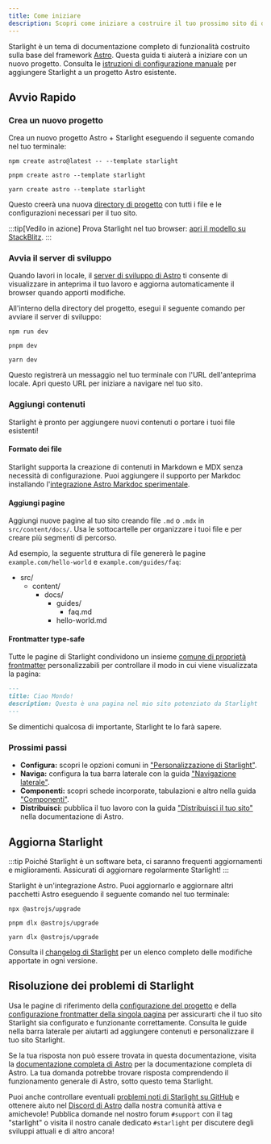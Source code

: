 ```yaml
---
title: Come iniziare
description: Scopri come iniziare a costruire il tuo prossimo sito di documentazione con Starlight di Astro.
---
```



Starlight è un tema di documentazione completo di funzionalità costruito sulla base del framework [Astro](https://astro.build/it/).
Questa guida ti aiuterà a iniziare con un nuovo progetto.
Consulta le [istruzioni di configurazione manuale](/it/manual-setup/) per aggiungere Starlight a un progetto Astro esistente.

## Avvio Rapido

### Crea un nuovo progetto

Crea un nuovo progetto Astro + Starlight eseguendo il seguente comando nel tuo terminale:

<Tabs>
<TabItem label="npm">

```
npm create astro@latest -- --template starlight
```

</TabItem>
<TabItem label="pnpm">

```
pnpm create astro --template starlight 
```

</TabItem>
<TabItem label="Yarn">

```
yarn create astro --template starlight
```

</TabItem>
</Tabs>

Questo creerà una nuova [directory di progetto](/it/guides/project-structure/) con tutti i file e le configurazioni necessari per il tuo sito.

:::tip[Vedilo in azione] 
Prova Starlight nel tuo browser:
[apri il modello su StackBlitz](https://stackblitz.com/github/withastro/starlight/tree/main/examples/basics).
:::

### Avvia il server di sviluppo

Quando lavori in locale, il [server di sviluppo di Astro](https://docs.astro.build/it/reference/cli-reference/#astro-dev) ti consente di visualizzare in anteprima il tuo lavoro e aggiorna automaticamente il browser quando apporti modifiche.

All'interno della directory del progetto, esegui il seguente comando per avviare il server di sviluppo:

<Tabs>
<TabItem label="npm">

```
npm run dev
```

</TabItem>
<TabItem label="pnpm">

```  
pnpm dev
```

</TabItem>
<TabItem label="Yarn">

```
yarn dev
```

</TabItem>
</Tabs>

Questo registrerà un messaggio nel tuo terminale con l'URL dell'anteprima locale.
Apri questo URL per iniziare a navigare nel tuo sito.

### Aggiungi contenuti

Starlight è pronto per aggiungere nuovi contenuti o portare i tuoi file esistenti!

#### Formato dei file

Starlight supporta la creazione di contenuti in Markdown e MDX senza necessità di configurazione.
Puoi aggiungere il supporto per Markdoc installando l'[integrazione Astro Markdoc sperimentale](https://docs.astro.build/it/guides/integrations-guide/markdoc/).

#### Aggiungi pagine

Aggiungi nuove pagine al tuo sito creando file `.md` o `.mdx` in `src/content/docs/`.
Usa le sottocartelle per organizzare i tuoi file e per creare più segmenti di percorso.

Ad esempio, la seguente struttura di file genererà le pagine `example.com/hello-world` e `example.com/guides/faq`:


<FileTree>

- src/
  - content/
    - docs/
      - guides/
        - faq.md
      - hello-world.md

</FileTree>

#### Frontmatter type-safe

Tutte le pagine di Starlight condividono un insieme [comune di proprietà frontmatter](/it/reference/frontmatter/) personalizzabili per controllare il modo in cui viene visualizzata la pagina:

```md
---
title: Ciao Mondo!
description: Questa è una pagina nel mio sito potenziato da Starlight
---
```

Se dimentichi qualcosa di importante, Starlight te lo farà sapere.

### Prossimi passi

- **Configura:** scopri le opzioni comuni in ["Personalizzazione di Starlight"](/it/guides/customization/).
- **Naviga:** configura la tua barra laterale con la guida ["Navigazione laterale"](/it/guides/sidebar/).  
- **Componenti:** scopri schede incorporate, tabulazioni e altro nella guida ["Componenti"](/it/guides/components/).
- **Distribuisci:** pubblica il tuo lavoro con la guida ["Distribuisci il tuo sito"](https://docs.astro.build/it/guides/deploy/) nella documentazione di Astro.

## Aggiorna Starlight

:::tip
Poiché Starlight è un software beta, ci saranno frequenti aggiornamenti e miglioramenti.
Assicurati di aggiornare regolarmente Starlight!
:::

Starlight è un'integrazione Astro. Puoi aggiornarlo e aggiornare altri pacchetti Astro eseguendo il seguente comando nel tuo terminale:

<Tabs>
<TabItem label="npm">

```
npx @astrojs/upgrade
```

</TabItem>
<TabItem label="pnpm">

```  
pnpm dlx @astrojs/upgrade
```

</TabItem>
<TabItem label="Yarn">

```
yarn dlx @astrojs/upgrade
```

</TabItem>
</Tabs>

Consulta il [changelog di Starlight](https://github.com/withastro/starlight/blob/main/packages/starlight/CHANGELOG.md) per un elenco completo delle modifiche apportate in ogni versione.

## Risoluzione dei problemi di Starlight

Usa le pagine di riferimento della [configurazione del progetto](/it/reference/configuration/) e della [configurazione frontmatter della singola pagina](/it/reference/frontmatter/) per assicurarti che il tuo sito Starlight sia configurato e funzionante correttamente.
Consulta le guide nella barra laterale per aiutarti ad aggiungere contenuti e personalizzare il tuo sito Starlight. 

Se la tua risposta non può essere trovata in questa documentazione, visita la [documentazione completa di Astro](https://docs.astro.build/it/) per la documentazione completa di Astro.
La tua domanda potrebbe trovare risposta comprendendo il funzionamento generale di Astro, sotto questo tema Starlight.

Puoi anche controllare eventuali [problemi noti di Starlight su GitHub](https://github.com/withastro/starlight/issues) e ottenere aiuto nel [Discord di Astro](https://astro.build/chat/) dalla nostra comunità attiva e amichevole! Pubblica domande nel nostro forum `#support` con il tag "starlight" o visita il nostro canale dedicato `#starlight` per discutere degli sviluppi attuali e di altro ancora!
